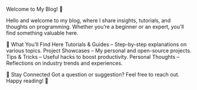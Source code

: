 Welcome to My Blog! 🚀

Hello and welcome to my blog, where I share insights, tutorials, and thoughts on  programming. Whether you're a beginner or an expert, you'll find something valuable here.

📌 What You’ll Find Here
Tutorials & Guides – Step-by-step explanations on various topics.
Project Showcases – My personal and open-source projects.
Tips & Tricks – Useful hacks to boost productivity.
Personal Thoughts – Reflections on industry trends and experiences.

💬 Stay Connected
Got a question or suggestion? Feel free to reach out.
Happy reading! 🎉

